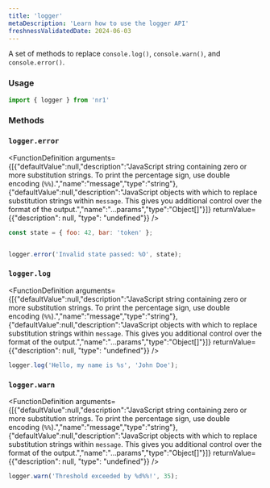 ```yaml
---
title: 'logger'
metaDescription: 'Learn how to use the logger API'
freshnessValidatedDate: 2024-06-03
---
```


A set of methods to replace `console.log()`, `console.warn()`, and `console.error()`.

### Usage

```js
import { logger } from 'nr1'
```

### Methods

### `logger.error`

<FunctionDefinition
  arguments={[{"defaultValue":null,"description":"JavaScript string containing zero or more substitution strings. To print the percentage sign, use double encoding (`%%`).","name":"message","type":"string"},{"defaultValue":null,"description":"JavaScript objects with which to replace substitution strings within `message`. This gives you additional control over the format of the output.","name":"...params","type":"Object[]"}]}
  returnValue={{"description": null, "type": "undefined"}}
/>

```js
const state = { foo: 42, bar: 'token' };


logger.error('Invalid state passed: %O', state);
```

### `logger.log`

<FunctionDefinition
  arguments={[{"defaultValue":null,"description":"JavaScript string containing zero or more substitution strings. To print the percentage sign, use double encoding (`%%`).","name":"message","type":"string"},{"defaultValue":null,"description":"JavaScript objects with which to replace substitution strings within `message`. This gives you additional control over the format of the output.","name":"...params","type":"Object[]"}]}
  returnValue={{"description": null, "type": "undefined"}}
/>

```js
logger.log('Hello, my name is %s', 'John Doe');
```

### `logger.warn`

<FunctionDefinition
  arguments={[{"defaultValue":null,"description":"JavaScript string containing zero or more substitution strings. To print the percentage sign, use double encoding (`%%`).","name":"message","type":"string"},{"defaultValue":null,"description":"JavaScript objects with which to replace substitution strings within `message`. This gives you additional control over the format of the output.","name":"...params","type":"Object[]"}]}
  returnValue={{"description": null, "type": "undefined"}}
/>

```js
logger.warn('Threshold exceeded by %d%%!', 35);
```
